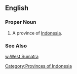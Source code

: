 ==English==
===Proper Noun===
{{en-proper noun}}
#A province of [[Indonesia]].
===See Also===
[[w:West Sumatra]]
[[Category:Provinces of Indonesia]]